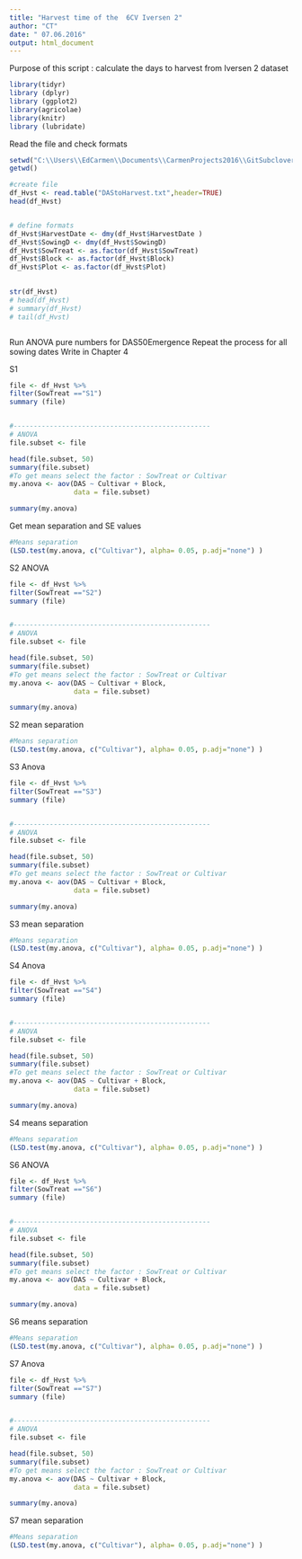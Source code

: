 ```yaml
---
title: "Harvest time of the  6CV Iversen 2"
author: "CT"
date: " 07.06.2016"
output: html_document
---
```

Purpose of this script : 
calculate the days to harvest from Iversen 2 dataset 

```r
library(tidyr)
library (dplyr)
library (ggplot2)
library(agricolae)
library(knitr)
library (lubridate)

```

Read the file and check formats 

```r
setwd("C:\\Users\\EdCarmen\\Documents\\CarmenProjects2016\\GitSubclover\\HarvestDASIv2")
getwd()

#create file
df_Hvst <- read.table("DAStoHarvest.txt",header=TRUE)
head(df_Hvst)


# define formats 
df_Hvst$HarvestDate <- dmy(df_Hvst$HarvestDate )
df_Hvst$SowingD <- dmy(df_Hvst$SowingD)
df_Hvst$SowTreat <- as.factor(df_Hvst$SowTreat)
df_Hvst$Block <- as.factor(df_Hvst$Block)
df_Hvst$Plot <- as.factor(df_Hvst$Plot)
    

str(df_Hvst)
# head(df_Hvst)
# summary(df_Hvst)
# tail(df_Hvst)



```


Run ANOVA pure numbers for DAS50Emergence
Repeat the process for all sowing dates 
Write in Chapter 4

S1 

```r

file <- df_Hvst %>% 
filter(SowTreat =="S1") 
summary (file)  


#-------------------------------------------------
# ANOVA 
file.subset <- file 

head(file.subset, 50)
summary(file.subset)
#To get means select the factor : SowTreat or Cultivar
my.anova <- aov(DAS ~ Cultivar + Block, 
                data = file.subset)

summary(my.anova)


```
Get mean separation and  SE values 

```r

#Means separation 
(LSD.test(my.anova, c("Cultivar"), alpha= 0.05, p.adj="none") )
```

S2 ANOVA

```r

file <- df_Hvst %>% 
filter(SowTreat =="S2") 
summary (file)  


#-------------------------------------------------
# ANOVA 
file.subset <- file 

head(file.subset, 50)
summary(file.subset)
#To get means select the factor : SowTreat or Cultivar
my.anova <- aov(DAS ~ Cultivar + Block, 
                data = file.subset)

summary(my.anova)

```

S2 mean separation 
```r
#Means separation 
(LSD.test(my.anova, c("Cultivar"), alpha= 0.05, p.adj="none") )

```

S3 Anova 

```r
file <- df_Hvst %>% 
filter(SowTreat =="S3") 
summary (file)  


#-------------------------------------------------
# ANOVA 
file.subset <- file 

head(file.subset, 50)
summary(file.subset)
#To get means select the factor : SowTreat or Cultivar
my.anova <- aov(DAS ~ Cultivar + Block, 
                data = file.subset)

summary(my.anova)
```


S3 mean separation

```r
#Means separation 
(LSD.test(my.anova, c("Cultivar"), alpha= 0.05, p.adj="none") )

```

S4 Anova 

```r

file <- df_Hvst %>% 
filter(SowTreat =="S4") 
summary (file)  


#-------------------------------------------------
# ANOVA 
file.subset <- file 

head(file.subset, 50)
summary(file.subset)
#To get means select the factor : SowTreat or Cultivar
my.anova <- aov(DAS ~ Cultivar + Block, 
                data = file.subset)

summary(my.anova)

```


S4 means separation 

```r

#Means separation 
(LSD.test(my.anova, c("Cultivar"), alpha= 0.05, p.adj="none") )
```

S6 ANOVA

```r

file <- df_Hvst %>% 
filter(SowTreat =="S6") 
summary (file)  


#-------------------------------------------------
# ANOVA 
file.subset <- file 

head(file.subset, 50)
summary(file.subset)
#To get means select the factor : SowTreat or Cultivar
my.anova <- aov(DAS ~ Cultivar + Block, 
                data = file.subset)

summary(my.anova)


```

S6 means separation 

```r
#Means separation 
(LSD.test(my.anova, c("Cultivar"), alpha= 0.05, p.adj="none") )


```

S7 Anova

```r

file <- df_Hvst %>% 
filter(SowTreat =="S7") 
summary (file)  


#-------------------------------------------------
# ANOVA 
file.subset <- file 

head(file.subset, 50)
summary(file.subset)
#To get means select the factor : SowTreat or Cultivar
my.anova <- aov(DAS ~ Cultivar + Block, 
                data = file.subset)

summary(my.anova)


```

S7 mean separation 

```r

#Means separation 
(LSD.test(my.anova, c("Cultivar"), alpha= 0.05, p.adj="none") )

```




